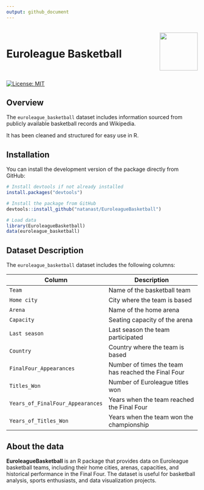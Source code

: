 ```yaml
---
output: github_document
---
```


<br> <img src="man/figures/logo_nobg.png" align="right" width="100"/>

# Euroleague Basketball <br> <br>

[![License: MIT](https://img.shields.io/badge/License-MIT-yellow.svg)](LICENSE)

## Overview

The `euroleague_basketball` dataset includes information sourced from publicly available basketball records and Wikipedia.

It has been cleaned and structured for easy use in R.

## Installation

You can install the development version of the package directly from GitHub:

``` r
# Install devtools if not already installed
install.packages("devtools")

# Install the package from GitHub
devtools::install_github("natanast/EuroleagueBasketball")

# Load data
library(EuroleagueBasketball)
data(euroleague_basketball)
```

## Dataset Description

The `euroleague_basketball` dataset includes the following columns:

| **Column** | **Description** |
|-------------------------|----------------------------------------------|
| `Team` | Name of the basketball team |
| `Home city` | City where the team is based |
| `Arena` | Name of the home arena |
| `Capacity` | Seating capacity of the arena |
| `Last season` | Last season the team participated |
| `Country` | Country where the team is based |
| `FinalFour_Appearances` | Number of times the team has reached the Final Four |
| `Titles_Won` | Number of Euroleague titles won |
| `Years_of_FinalFour_Appearances` | Years when the team reached the Final Four |
| `Years_of_Titles_Won` | Years when the team won the championship |

## About the data

**EuroleagueBasketball** is an R package that provides data on Euroleague basketball teams, including their home cities, arenas, capacities, and historical performance in the Final Four. The dataset is useful for basketball analysis, sports enthusiasts, and data visualization projects.

